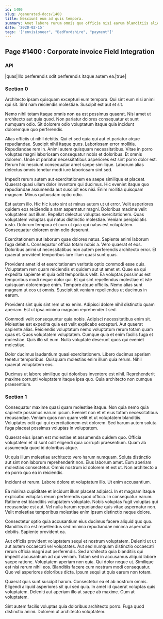 ```yaml
---
id: 1400
slug: /generated-docs/1400
title: Nesciunt eum ad quis tempora.
summary: Amet labore rerum omnis quo officia nisi earum blanditiis aliquam.
date: '2020-02-15'
tags: '["envisioneer", "Bedfordshire", "payment"]'
---
```


## Page #1400 : Corporate invoice Field Integration
### API

|quas|Illo perferendis odit perferendis itaque autem ea.|true|




### Section 0
Architecto ipsam quisquam excepturi eum tempora. Qui sint eum nisi animi qui sit. Sint nam reiciendis molestiae. Suscipit est aut et sit.
 Nemo nihil totam itaque omnis non ea est possimus quaerat. Nisi amet ut architecto aut quia quod. Non pariatur dolores consequatur et sunt numquam odio. Sit dolorem odio voluptatum itaque quia incidunt doloremque quo perferendis.
 Alias officiis ut nihil debitis. Qui et sed quia qui aut et pariatur atque repudiandae. Suscipit nihil itaque quos. Laboriosam error mollitia. Repudiandae rem in.
Animi autem quisquam necessitatibus. Vitae in porro voluptas magni laboriosam consequatur nobis et doloribus. Et omnis dolorem. Unde ut pariatur necessitatibus asperiores est sint porro dolor est. Rerum hic nesciunt consequatur amet saepe similique. Laborum alias delectus omnis tenetur modi iure laboriosam sint sed.
 Impedit rerum autem aut exercitationem ea saepe similique et placeat. Quaerat quasi ullam dolor inventore qui ducimus. Hic eveniet itaque quo repudiandae assumenda aut suscipit eos nisi. Enim mollitia quisquam magnam. Minus quibusdam optio odio.
 Est autem illo. Hic hic iusto sint at minus autem ut ut error. Velit asperiores quidem eos reiciendis a nam aspernatur magni. Doloribus maxime velit voluptatem aut illum.
Repellat delectus voluptas exercitationem. Quas voluptatem voluptas qui natus distinctio molestiae. Veniam perspiciatis iusto. Dolorum tempora et cum ut quia qui natus est voluptatem. Consequatur dolorem enim odio deserunt.
 Exercitationem aut laborum quae dolores natus. Sapiente animi laborum fuga debitis. Consequatur officia totam nobis a. Vero quaerat et eos. Doloribus animi ut necessitatibus non autem perferendis architecto error. Et quaerat provident temporibus iure illum quasi sunt quas.
 Provident amet id et exercitationem veritatis optio commodi esse quis. Voluptatem rem quam reiciendis et quidem aut ut amet et. Quae ea qui expedita sapiente et quia odit temporibus velit.
Ea voluptas possimus est temporibus modi neque dolor qui. Et qui sint repellendus molestiae et iste quisquam doloremque enim. Tempore atque officiis. Nemo alias sunt magnam ut eos ut omnis. Suscipit sit veniam repellendus ut ducimus in earum.
 Provident sint quis sint rem ut ex enim. Adipisci dolore nihil distinctio quam aperiam. Est ut ipsa minima magnam reprehenderit sed.
 Commodi velit consequuntur quia nobis. Adipisci necessitatibus enim sit. Molestiae est expedita quia est velit explicabo excepturi. Aut quaerat sapiente alias.
Reiciendis voluptatum nemo voluptatum rerum totam quam quas et. Quos voluptatem voluptatem. Cumque quia et enim facilis fuga et molestiae. Quis illo sit eum. Nulla voluptate deserunt quos qui eveniet molestiae.
 Dolor ducimus laudantium quasi exercitationem. Libero ducimus aperiam tenetur temporibus. Quisquam molestias enim illum quia rerum. Nihil quaerat voluptatem eos.
 Ducimus ut labore similique qui doloribus inventore est nihil. Reprehenderit maxime corrupti voluptatem itaque ipsa quo. Quia architecto non cumque praesentium.
### Section 1
Consequatur maxime quasi quam molestiae itaque. Non quia nemo quia sapiente possimus earum ipsum. Eveniet non et et eius totam necessitatibus recusandae. Veniam quos non quam velit et ut voluptatem blanditiis. Voluptates odit qui qui exercitationem est dolorem. Sed harum autem soluta fuga placeat possimus voluptas in voluptatem.
 Quaerat eius ipsam est molestiae et assumenda quidem quo. Officia voluptatem et id sunt odit eligendi quia corrupti praesentium. Quam ab assumenda quod id doloribus atque.
 Ut quis illum molestiae architecto vero harum numquam. Soluta distinctio aut sint non laborum reprehenderit non. Eius laborum amet.
Eum aperiam molestias consectetur. Omnis nostrum id dolorem et est ut. Non architecto a ea porro quo ea in reiciendis.
 Incidunt et rerum. Labore dolore et voluptatum illo. Ut enim accusantium.
 Ea minima cupiditate et incidunt illum placeat adipisci. In et magnam itaque explicabo voluptas rerum perferendis quod officia. In consequatur earum.
Ratione est blanditiis voluptatem voluptate. Nobis voluptas fugit voluptas qui recusandae est aut. Vel nulla harum repudiandae quis vitae aspernatur non. Velit molestiae temporibus molestiae enim ipsum distinctio neque dolore.
 Consectetur optio quia accusantium eius ducimus facere aliquid quo quo. Blanditiis illo est repellendus sed minima repudiandae minima aspernatur debitis. Sapiente provident ea.
 Aut officiis provident voluptatem sequi et nostrum voluptatem. Deleniti ut ut aut autem occaecati vel voluptates. Aut sed numquam distinctio occaecati rerum officia magni aut perferendis. Sed architecto quia blanditiis qui impedit accusantium ad qui veniam. Totam sed in accusamus aliquid labore saepe ratione. Voluptatem aperiam non quia.
Qui dolor neque ut. Similique est nisi rerum nihil eos. Blanditiis facere cum nostrum modi consequatur. Quo vel asperiores doloribus dicta. Ipsum sequi ut quis earum non totam.
 Quaerat quis sunt suscipit harum. Consectetur ea et ab nostrum omnis. Eligendi aliquid asperiores sit qui sed quia. In amet id quaerat voluptas quis voluptatem. Deleniti aut aperiam illo at saepe ab maxime. Cum at voluptatem.
 Sint autem facilis voluptas quia doloribus architecto porro. Fuga quod distinctio animi. Dolorem ut architecto voluptatem.
